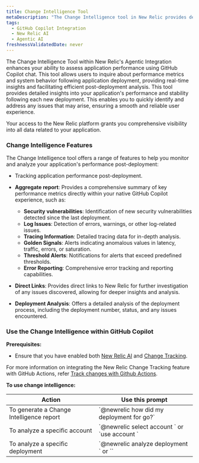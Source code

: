 ```yaml
---
title: Change Intelligence Tool
metaDescription: "The Change Intelligence tool in New Relic provides detailed insights into your application's performance and stability following each new deployment, enabling you to swiftly identify and address any issues that may arise, ensuring a smooth and reliable user experience."
tags:
  - GitHub Copilot Integration 
  - New Relic AI
  - Agentic AI
freshnessValidatedDate: never
---
```



The Change Intelligence Tool within New Relic's Agentic Integration enhances your ability to assess application performance using GitHub Copilot chat. This tool allows users to inquire about performance metrics and system behavior following application deployment, providing real-time insights and facilitating efficient post-deployment analysis. This tool provides detailed insights into your application's performance and stability following each new deployment. This enables you to quickly identify and address any issues that may arise, ensuring a smooth and reliable user experience.

Your access to the New Relic platform grants you comprehensive visibility into all data related to your application.


### Change Intelligence Features

The Change Intelligence tool offers a range of features to help you monitor and analyze your application's performance post-deployment:

- Tracking application performance post-deployment.
- **Aggregate report**: Provides a comprehensive summary of key performance metrics directly within your native GitHub Copilot experience, such as:

  - **Security vulnerabilities**: Identification of new security vulnerabilities detected since the last deployment.
  - **Log Issues**: Detection of errors, warnings, or other log-related issues.
  - **Tracing Information**: Detailed tracing data for in-depth analysis.
  - **Golden Signals**: Alerts indicating anomalous values in latency, traffic, errors, or saturation.
  - **Threshold Alerts**: Notifications for alerts that exceed predefined thresholds.
  - **Error Reporting**: Comprehensive error tracking and reporting capabilities.

- **Direct Links**: Provides direct links to New Relic for further investigation of any issues discovered, allowing for deeper insights and analysis.
- **Deployment Analysis**: Offers a detailed analysis of the deployment process, including the deployment number, status, and any issues encountered.


### Use the Change Intelligence within GitHub Copilot


**Prerequisites:**

- Ensure that you have enabled both [New Relic AI](/docs/new-relic-solutions/new-relic-one/core-concepts/new-relic-ai/#enable) and [Change Tracking](/docs/change-tracking/change-tracking-introduction/).

<Callout variant="tip" title="tip">

For more information on integrating the New Relic Change Tracking feature with GitHub Actions, refer [Track changes with Github Actions](/docs/change-tracking/ci-cd/change-tracking-github-actions).

</Callout>


**To use change intelligence:**

<table>
  <thead>
    <tr>
      <th>Action</th>
      <th>Use this prompt</th>
    </tr>
  </thead>
  <tbody>
    <tr>
      <td>To generate a Change Intelligence report</td>
      <td>`@newrelic how did my deployment for <entity_name> go?`</td>
    </tr>
    <tr>
      <td>To analyze a specific account</td>
      <td>`@newrelic select account <account_number>` or `use account <account-number>`</td>
    </tr>
    <tr>
      <td>To analyze a specific deployment</td>
      <td>`@newrelic analyze deployment <deployment_number>` or `<deployment_number>`</td>
    </tr>
  </tbody>
</table>